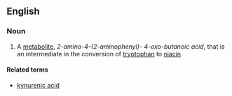 ==English==

===Noun===
{{wikipedia}}
{{en-noun|-}}

#{{organic compound}} A [[metabolite]], ''2-amino-4-(2-aminophenyl)- 4-oxo-butanoic acid'', that is an intermediate in the conversion of [[tryptophan]] to [[niacin]]

====Related terms====
*[[kynurenic acid]]